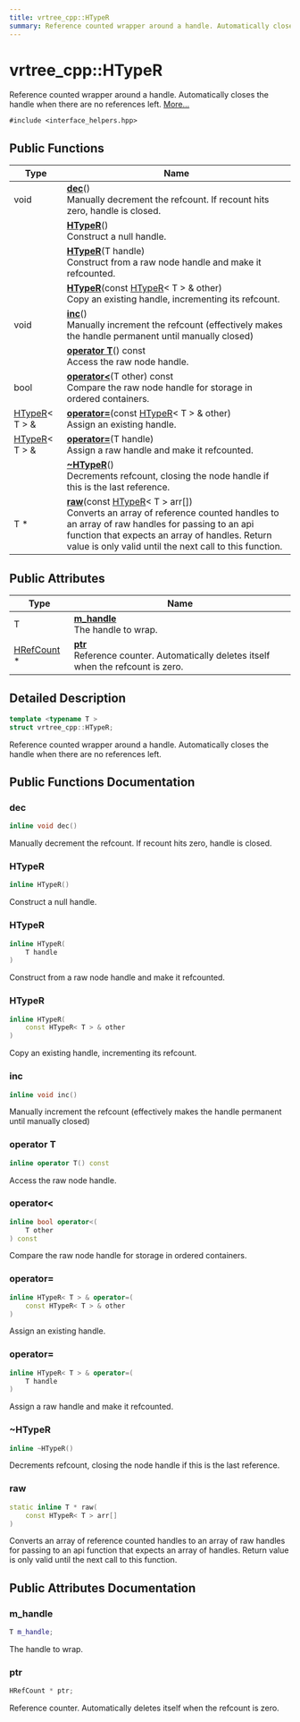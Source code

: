 ```yaml
---
title: vrtree_cpp::HTypeR
summary: Reference counted wrapper around a handle. Automatically closes the handle when there are no references left. 
---
```


# vrtree_cpp::HTypeR

Reference counted wrapper around a handle. Automatically closes the handle when there are no references left.  [More...](#detailed-description)

`#include <interface_helpers.hpp>`

## Public Functions

| Type           | Name           |
| -------------- | -------------- |
| void | **[dec](../Classes/structvrtree__cpp_1_1_h_type_r.mdx#dec)**()<br />Manually decrement the refcount. If recount hits zero, handle is closed.  |
| | **[HTypeR](../Classes/structvrtree__cpp_1_1_h_type_r.mdx#htyper)**()<br />Construct a null handle.  |
| | **[HTypeR](../Classes/structvrtree__cpp_1_1_h_type_r.mdx#htyper)**(T handle)<br />Construct from a raw node handle and make it refcounted.  |
| | **[HTypeR](../Classes/structvrtree__cpp_1_1_h_type_r.mdx#htyper)**(const [HTypeR](../Classes/structvrtree__cpp_1_1_h_type_r.mdx)< T > & other)<br />Copy an existing handle, incrementing its refcount.  |
| void | **[inc](../Classes/structvrtree__cpp_1_1_h_type_r.mdx#inc)**()<br />Manually increment the refcount (effectively makes the handle permanent until manually closed)  |
| | **[operator T](../Classes/structvrtree__cpp_1_1_h_type_r.mdx#operator-t)**() const<br />Access the raw node handle.  |
| bool | **[operator<](../Classes/structvrtree__cpp_1_1_h_type_r.mdx#operator<)**(T other) const<br />Compare the raw node handle for storage in ordered containers.  |
| [HTypeR](../Classes/structvrtree__cpp_1_1_h_type_r.mdx)< T > & | **[operator=](../Classes/structvrtree__cpp_1_1_h_type_r.mdx#operator=)**(const [HTypeR](../Classes/structvrtree__cpp_1_1_h_type_r.mdx)< T > & other)<br />Assign an existing handle.  |
| [HTypeR](../Classes/structvrtree__cpp_1_1_h_type_r.mdx)< T > & | **[operator=](../Classes/structvrtree__cpp_1_1_h_type_r.mdx#operator=)**(T handle)<br />Assign a raw handle and make it refcounted.  |
| | **[~HTypeR](../Classes/structvrtree__cpp_1_1_h_type_r.mdx#~htyper)**()<br />Decrements refcount, closing the node handle if this is the last reference.  |
| T * | **[raw](../Classes/structvrtree__cpp_1_1_h_type_r.mdx#raw)**(const [HTypeR](../Classes/structvrtree__cpp_1_1_h_type_r.mdx)< T > arr[])<br />Converts an array of reference counted handles to an array of raw handles for passing to an api function that expects an array of handles. Return value is only valid until the next call to this function.  |

## Public Attributes

| Type           | Name           |
| -------------- | -------------- |
| T | **[m_handle](../Classes/structvrtree__cpp_1_1_h_type_r.mdx#m-handle)** <br />The handle to wrap.  |
| [HRefCount](../Classes/structvrtree__cpp_1_1_h_ref_count.mdx) * | **[ptr](../Classes/structvrtree__cpp_1_1_h_type_r.mdx#ptr)** <br />Reference counter. Automatically deletes itself when the refcount is zero.  |

## Detailed Description

```cpp
template <typename T >
struct vrtree_cpp::HTypeR;
```

Reference counted wrapper around a handle. Automatically closes the handle when there are no references left. 

## Public Functions Documentation

### dec

```cpp
inline void dec()
```

Manually decrement the refcount. If recount hits zero, handle is closed. 

### HTypeR

```cpp
inline HTypeR()
```

Construct a null handle. 

### HTypeR

```cpp
inline HTypeR(
    T handle
)
```

Construct from a raw node handle and make it refcounted. 

### HTypeR

```cpp
inline HTypeR(
    const HTypeR< T > & other
)
```

Copy an existing handle, incrementing its refcount. 

### inc

```cpp
inline void inc()
```

Manually increment the refcount (effectively makes the handle permanent until manually closed) 

### operator T

```cpp
inline operator T() const
```

Access the raw node handle. 

### operator<

```cpp
inline bool operator<(
    T other
) const
```

Compare the raw node handle for storage in ordered containers. 

### operator=

```cpp
inline HTypeR< T > & operator=(
    const HTypeR< T > & other
)
```

Assign an existing handle. 

### operator=

```cpp
inline HTypeR< T > & operator=(
    T handle
)
```

Assign a raw handle and make it refcounted. 

### ~HTypeR

```cpp
inline ~HTypeR()
```

Decrements refcount, closing the node handle if this is the last reference. 

### raw

```cpp
static inline T * raw(
    const HTypeR< T > arr[]
)
```

Converts an array of reference counted handles to an array of raw handles for passing to an api function that expects an array of handles. Return value is only valid until the next call to this function. 

## Public Attributes Documentation

### m_handle

```cpp
T m_handle;
```

The handle to wrap. 

### ptr

```cpp
HRefCount * ptr;
```

Reference counter. Automatically deletes itself when the refcount is zero. 
